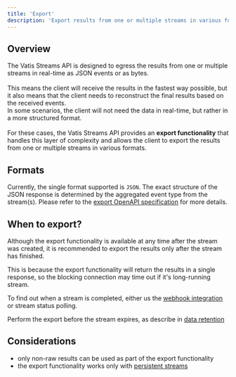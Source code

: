 ```yaml
---
title: 'Export'
description: 'Export results from one or multiple streams in various formats'
---
```


## Overview
The Vatis Streams API is designed to egress the results from one or multiple streams in real-time as JSON events or as bytes.<br /><br />
This means the client will receive the results in the fastest way possible, but it also means that the client needs to reconstruct the final results based on the received events.<br />
In some scenarios, the client will not need the data in real-time, but rather in a more structured format.<br /><br />
For these cases, the Vatis Streams API provides an **export functionality** that handles this layer of complexity
and allows the client to export the results from one or multiple streams in various formats.

## Formats
Currently, the single format supported is `JSON`. The exact structure of the JSON response is determined by the aggregated event type from the stream(s).
Please refer to the [export OpenAPI specification](https://export-service.vatis.tech/swagger-ui/index.html) for more details.

## When to export?
Although the export functionality is available at any time after the stream was created, it is recommended to export the results only after the stream has finished.

This is because the export functionality will return the results in a single response, so the blocking connection may time out if it's long-running stream.

To find out when a stream is completed, either us the [webhook integration](/integration/webhooks) or stream status polling.

<Note>Perform the export before the stream expires, as describe in [data retention](/infrastructure/data-retention)</Note>

## Considerations
- only non-raw results can be used as part of the export functionality
- the export functionality works only with [persistent streams](/infrastructure/data-retention)
